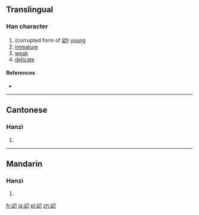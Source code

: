==Translingual==

===Han character===
{{Han char|rn=18|rad=刀|as=03|sn=5|four=|canj=VISH|ids=⿰幺刀}}

# (corrupted form of [[幼]]) [[young]]
# [[immature]]
# [[weak]]
# [[delicate]]

====References====
* {{Han ref|kx=0342.041|hdz=21093.080|uh=34DC|ud=13532}}

----

==Cantonese==

===Hanzi===
{{yue-hanzi|jyut=[[zaau3]], [[ziu3]]|y=jaau3, jiu3}}

# {{defn|lang=yue|sort=刀03}}

----

==Mandarin==

===Hanzi===
{{cmn-hanzi|pin=[[yòu]] ([[you4]])|wg=yu<sup>4</sup>}}

# {{defn|lang=cmn|sort=刀03}}

[[fr:㓜]]
[[ja:㓜]]
[[pl:㓜]]
[[zh:㓜]]